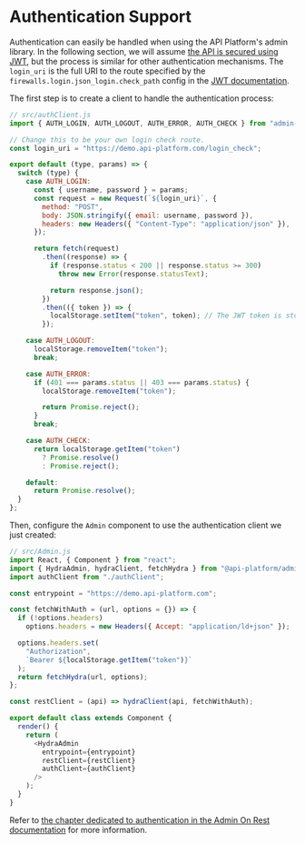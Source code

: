# Authentication Support

Authentication can easily be handled when using the API Platform's admin library.
In the following section, we will assume [the API is secured using JWT](https://api-platform.com/docs/core/jwt), but the
process is similar for other authentication mechanisms. The `login_uri` is the full URI to the route specified by the `firewalls.login.json_login.check_path` config in the [JWT documentation](https://api-platform.com/docs/core/jwt).

The first step is to create a client to handle the authentication process:

```javascript
// src/authClient.js
import { AUTH_LOGIN, AUTH_LOGOUT, AUTH_ERROR, AUTH_CHECK } from "admin-on-rest";

// Change this to be your own login check route.
const login_uri = "https://demo.api-platform.com/login_check";

export default (type, params) => {
  switch (type) {
    case AUTH_LOGIN:
      const { username, password } = params;
      const request = new Request(`${login_uri}`, {
        method: "POST",
        body: JSON.stringify({ email: username, password }),
        headers: new Headers({ "Content-Type": "application/json" }),
      });

      return fetch(request)
        .then((response) => {
          if (response.status < 200 || response.status >= 300)
            throw new Error(response.statusText);

          return response.json();
        })
        .then(({ token }) => {
          localStorage.setItem("token", token); // The JWT token is stored in the browser's local storage
        });

    case AUTH_LOGOUT:
      localStorage.removeItem("token");
      break;

    case AUTH_ERROR:
      if (401 === params.status || 403 === params.status) {
        localStorage.removeItem("token");

        return Promise.reject();
      }
      break;

    case AUTH_CHECK:
      return localStorage.getItem("token")
        ? Promise.resolve()
        : Promise.reject();

    default:
      return Promise.resolve();
  }
};
```

Then, configure the `Admin` component to use the authentication client we just created:

```javascript
// src/Admin.js
import React, { Component } from "react";
import { HydraAdmin, hydraClient, fetchHydra } from "@api-platform/admin";
import authClient from "./authClient";

const entrypoint = "https://demo.api-platform.com";

const fetchWithAuth = (url, options = {}) => {
  if (!options.headers)
    options.headers = new Headers({ Accept: "application/ld+json" });

  options.headers.set(
    "Authorization",
    `Bearer ${localStorage.getItem("token")}`
  );
  return fetchHydra(url, options);
};

const restClient = (api) => hydraClient(api, fetchWithAuth);

export default class extends Component {
  render() {
    return (
      <HydraAdmin
        entrypoint={entrypoint}
        restClient={restClient}
        authClient={authClient}
      />
    );
  }
}
```

Refer to [the chapter dedicated to authentication in the Admin On Rest documentation](https://marmelab.com/admin-on-rest/Authentication.html)
for more information.

